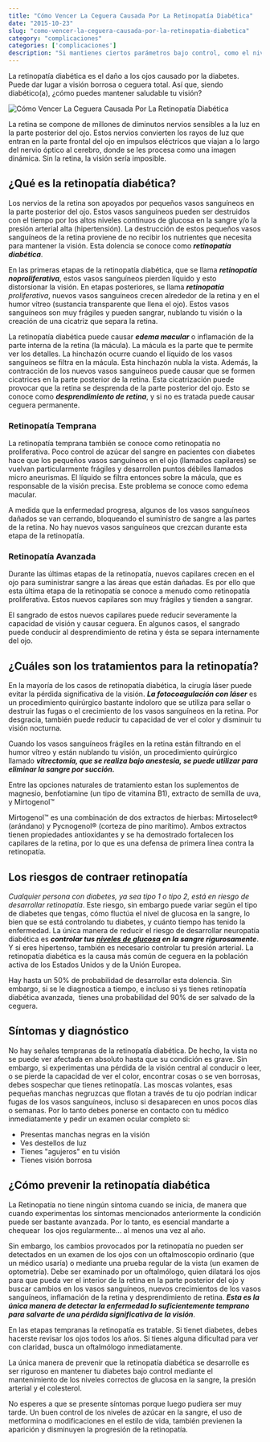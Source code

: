 ```yaml
---
title: "Cómo Vencer La Ceguera Causada Por La Retinopatía Diabética"
date: "2015-10-23"
slug: "como-vencer-la-ceguera-causada-por-la-retinopatia-diabetica"
category: "complicaciones"
categories: ['complicaciones']
description: "Si mantienes ciertos parámetros bajo control, como el nivel de glucosa en la sangre, tendrás menos motivos para preocuparte de perder la visión ocular."
---
```


La retinopatía diabética es el daño a los ojos causado por la diabetes. Puede dar lugar a visión borrosa o ceguera total. Así que, siendo diabético(a), ¿cómo puedes mantener saludable tu visión?

![Cómo Vencer La Ceguera Causada Por La Retinopatía Diabética](/images/como-vencer-la-ceguera-retinopatia.webp)

La retina se compone de millones de diminutos nervios sensibles a la luz en la parte posterior del ojo. Estos nervios convierten los rayos de luz que entran en la parte frontal del ojo en impulsos eléctricos que viajan a lo largo del nervio óptico al cerebro, donde se les procesa como una imagen dinámica. Sin la retina, la visión sería imposible.

## ¿Qué es la retinopatía diabética?

Los nervios de la retina son apoyados por pequeños vasos sanguíneos en la parte posterior del ojo. Estos vasos sanguíneos pueden ser destruidos con el tiempo por los altos niveles continuos de glucosa en la sangre y/o la presión arterial alta (hipertensión). La destrucción de estos pequeños vasos sanguíneos de la retina proviene de no recibir los nutrientes que necesita para mantener la visión. Esta dolencia se conoce como **_retinopatía_** _**diabética**_.

En las primeras etapas de la retinopatía diabética, que se llama **_retinopatía no_**_**proliferativa**_, estos vasos sanguíneos pierden líquido y esto distorsionar la visión. En etapas posteriores, se llama **_retinopatía_** _proliferativa_, nuevos vasos sanguíneos crecen alrededor de la retina y en el humor vítreo (sustancia transparente que llena el ojo). Estos vasos sanguíneos son muy frágiles y pueden sangrar, nublando tu visión o la creación de una cicatriz que separa la retina.

La retinopatía diabética puede causar **_edema macular_** o inflamación de la parte interna de la retina (la mácula). La mácula es la parte que te permite ver los detalles. La hinchazón ocurre cuando el líquido de los vasos sanguíneos se filtra en la mácula. Esta hinchazón nubla la vista. Además, la contracción de los nuevos vasos sanguíneos puede causar que se formen cicatrices en la parte posterior de la retina. Esta cicatrización puede provocar que la retina se desprenda de la parte posterior del ojo. Esto se conoce como **_desprendimiento de_** _**retina**_, y si no es tratada puede causar ceguera permanente.

### Retinopatía Temprana

La retinopatía temprana también se conoce como retinopatía no proliferativa. Poco control de azúcar del sangre en pacientes con diabetes hace que los pequeños vasos sanguíneos en el ojo (llamados capilares) se vuelvan particularmente frágiles y desarrollen puntos débiles llamados micro aneurismas. El líquido se filtra entonces sobre la mácula, que es responsable de la visión precisa. Este problema se conoce como edema macular.

A medida que la enfermedad progresa, algunos de los vasos sanguíneos dañados se van cerrando, bloqueando el suministro de sangre a las partes de la retina. No hay nuevos vasos sanguíneos que crezcan durante esta etapa de la retinopatía.

### Retinopatía Avanzada

Durante las últimas etapas de la retinopatía, nuevos capilares crecen en el ojo para suministrar sangre a las áreas que están dañadas. Es por ello que esta última etapa de la retinopatía se conoce a menudo como retinopatía proliferativa. Estos nuevos capilares son muy frágiles y tienden a sangrar.

El sangrado de estos nuevos capilares puede reducir severamente la capacidad de visión y causar ceguera. En algunos casos, el sangrado puede conducir al desprendimiento de retina y ésta se separa internamente del ojo.

## ¿Cuáles son los tratamientos para la retinopatía?

En la mayoría de los casos de retinopatía diabética, la cirugía láser puede evitar la pérdida significativa de la visión. **_La fotocoagulación con láser_** es un procedimiento quirúrgico bastante indoloro que se utiliza para sellar o destruir las fugas o el crecimiento de los vasos sanguíneos en la retina. Por desgracia, también puede reducir tu capacidad de ver el color y disminuir tu visión nocturna.

Cuando los vasos sanguíneos frágiles en la retina están filtrando en el humor vítreo y están nublando tu visión, un procedimiento quirúrgico llamado **_vitrectomía, que se realiza bajo anestesia, se puede utilizar para eliminar la sangre por succión._**

Entre las opciones naturales de tratamiento estan los suplementos de magnesio, benfotiamine (un tipo de vitamina B1), extracto de semilla de uva, y Mirtogenol™

Mirtogenol™ es una combinación de dos extractos de hierbas: Mirtoselect® (arándano) y Pycnogenol® (corteza de pino marítimo). Ambos extractos tienen propiedades antioxidantes y se ha demostrado fortalecen los capilares de la retina, por lo que es una defensa de primera línea contra la retinopatía.

## Los riesgos de contraer retinopatía

_Cualquier persona con diabetes, ya sea tipo 1 o tipo 2, está en riesgo de desarrollar retinopatía_. Este riesgo, sin embargo puede variar según el tipo de diabetes que tengas, cómo fluctúa el nivel de glucosa en la sangre, lo bien que se está controlando tu diabetes, y cuánto tiempo has tenido la enfermedad. La única manera de reducir el riesgo de desarrollar neuropatía diabética es _**controlar tus [niveles de glucosa](/cuanto-es-el-nivel-normal-de-glucosa/) en la sangre rigurosamente**_. Y si eres hipertenso, también es necesario controlar tu presión arterial. La retinopatía diabética es la causa más común de ceguera en la población activa de los Estados Unidos y de la Unión Europea.

Hay hasta un 50% de probabilidad de desarrollar esta dolencia. Sin embargo, si se le diagnostica a tiempo, e incluso si ys tienes retinopatía diabética avanzada,  tienes una probabilidad del 90% de ser salvado de la ceguera.

## Síntomas y diagnóstico

No hay señales tempranas de la retinopatía diabética. De hecho, la vista no se puede ver afectada en absoluto hasta que su condición es grave. Sin embargo, si experimentas una pérdida de la visión central al conducir o leer, o se pierde la capacidad de ver el color, encontrar cosas o se ven borrosas, debes sospechar que tienes retinopatía. Las moscas volantes, esas pequeñas manchas negruzcas que flotan a través de tu ojo podrían indicar fugas de los vasos sanguíneos, incluso si desaparecen en unos pocos días o semanas. Por lo tanto debes ponerse en contacto con tu médico inmediatamente y pedir un examen ocular completo si:

- Presentas manchas negras en la visión
- Ves destellos de luz
- Tienes "agujeros" en tu visión
- Tienes visión borrosa

## ¿Cómo prevenir la retinopatía diabética

La Retinopatía no tiene ningún síntoma cuando se inicia, de manera que cuando experimentas los síntomas mencionados anteriormente la condición puede ser bastante avanzada. Por lo tanto, es esencial mandarte a chequear  los ojos regularmente... al menos una vez al año.

Sin embargo, los cambios provocados por la retinopatía no pueden ser detectados en un examen de los ojos con un oftalmoscopio ordinario (que un médico usaría) o mediante una prueba regular de la vista (un examen de optometría). Debe ser examinado por un oftalmólogo, quien dilatará los ojos para que pueda ver el interior de la retina en la parte posterior del ojo y buscar cambios en los vasos sanguíneos, nuevos crecimientos de los vasos sanguíneos, inflamación de la retina y desprendimiento de retina. **_Esta es la única manera de detectar la enfermedad lo suficientemente temprano para salvarte de una pérdida significativa de la visión_**.

En las etapas tempranas la retinopatía es tratable. Si tienet diabetes, debes hacerste revisar los ojos todos los años. Si tienes alguna dificultad para ver con claridad, busca un oftalmólogo inmediatamente.

La única manera de prevenir que la retinopatía diabética se desarrolle es ser riguroso en mantener tu diabetes bajo control mediante el mantenimiento de los niveles correctos de glucosa en la sangre, la presión arterial y el colesterol.

No esperes a que se presente síntomas porque luego pudiera ser muy tarde. Un buen control de los niveles de azúcar en la sangre, el uso de metformina o modificaciones en el estilo de vida, también previenen la aparición y disminuyen la progresión de la retinopatía.



